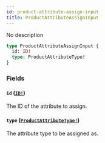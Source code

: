 ```yaml
---
id: product-attribute-assign-input
title: ProductAttributeAssignInput
---
```


No description

```graphql
type ProductAttributeAssignInput {
  id: ID!
  type: ProductAttributeType!
}
```

### Fields

#### `id` ([`ID!`](/developer/api-reference/scalars/id.mdx))

The ID of the attribute to assign.

#### `type` ([`ProductAttributeType!`](/developer/api-reference/enums/product-attribute-type.mdx))

The attribute type to be assigned as.

